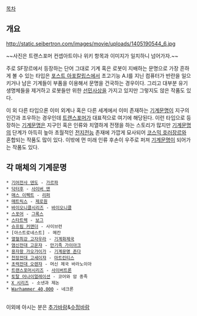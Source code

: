 [[목차]]
== 개요 ==

http://static.seibertron.com/images/movie/uploads/1405190544_6.jpg

~~사진은 트랜스포머 컨셉아트이나 위키 항목과 이미지가 일치하니 넘어가자.~~

주로 SF장르에서 등장하는 단어 그대로 기계 혹은 로봇이 지배하는 문명으로 가장 흔하게 볼 수 있는 타입은 [[포스트 아포칼립스]]에서 초고기능 A.I를 지닌 컴퓨터가 반란을 일으키거나 남은 기계들이 부품을 이용해서 문명을 건국하는 경우이다. 그리고 대부분 유기생명체들을 제거하고 로봇들만 위한 [[선민사상]]을 가지고 있지만 그렇지도 않은 작품도 있다. 

이 외 다른 타입으론 이미 외계나 혹은 다른 세계에서 이미 존재하는 [[기계문명]]이 지구의 인간과 조우하는 경우인데 [[트랜스포머]]가 대표적으로 여기에 해당된다. 이런 타입으로 등장하는 [[기계문명]]은 지구인 혹은 인류와 치열하게 전쟁을 하는 스토리가 많지만 [[기계문명]]의 단계가 아득히 높아 초월적인 [[전지전능]] 존재에 가깝게 묘사되어 [[코스믹 호러]]장르와 혼합되는 작품도 많이 있다.
이밖에 먼 미래 인류 후손이 우주로 퍼져 [[기계문명]]이 되어가는 작품도 있다.

== 각 매체의 기계문명 ==
 * [[기어전사 덴도]] - [[가르파]]
 * [[닥터후]] - [[사이버 맨]]
 * [[매스 이펙트]] - [[리퍼]]
 * [[매트릭스]] - [[제로원]] 
 * [[바이오니클]]시리즈 - [[바이오니클]]
 * [[스포어]] - [[그록스]]
 * [[스타트렉]] - [[보그]]
 * [[슈프림 커맨더]] - 사이브런
 * [아스트로네스트] - 메칸
 * [[열혈최강 고자우라]] - [[기계화제국]]
 * [[염신전대 고온쟈]] - [[만기족 가이아크]]
 * [[용자왕 가오가이가]] - [[기계문명 존다]]
 * [[천장전대 고세이쟈]] - [[마트린티스]]
 * [[초력전대 오렌쟈]] - 머신 제국 바라노이아
 * [[트랜스포머]]시리즈 - [[사이버트론]]
 * [[토탈 어나이얼레이션]] - 코어와 암 종족
 * [[X 시리즈]] - 소넨과 제논
 * [[Warhammer 40,000]] - 네크론
 
 

이외에 아시는 분은 [[추가바람]]&[[수정바람]]
